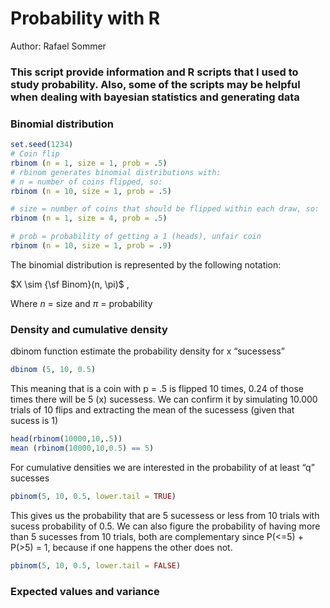 # Probability with R

Author: Rafael Sommer

### This script provide information and R scripts that I used to study probability. Also, some of the scripts may be helpful when dealing with bayesian statistics and generating data

### Binomial distribution
```r
set.seed(1234)
# Coin flip
rbinom (n = 1, size = 1, prob = .5) 
# rbinom generates binomial distributions with:
# n = number of coins flipped, so:
rbinom (n = 10, size = 1, prob = .5)

# size = number of coins that should be flipped within each draw, so:
rbinom (n = 1, size = 4, prob = .5)

# prob = probability of getting a 1 (heads), unfair coin
rbinom (n = 10, size = 1, prob = .9)

```
The binomial distribution is represented by the following notation:

$X \sim {\sf Binom}(n, \pi)$ , 

Where $n$ = size and $\pi$ = probability

### Density and cumulative density

dbinom function estimate the probability density for x "sucessess"
```r
dbinom (5, 10, 0.5) 
```

This meaning that is a coin with p = .5 is flipped 10 times, 0.24 of those times there will be 5 (x) sucessess. We can confirm it by simulating 10.000 trials of 10 flips and extracting the mean of the sucessess (given that sucess is 1)
```r
head(rbinom(10000,10,.5))
mean (rbinom(10000,10,0.5) == 5)
```

For cumulative densities we are interested in the probability of at least "q" sucesses
```r
pbinom(5, 10, 0.5, lower.tail = TRUE)
```
This gives us the probability that are 5 sucessess or less from 10 trials with sucess probability of 0.5. We can also figure the probability of having more than 5 sucesses from 10 trials, both are complementary since 
P(<=5) + P(>5) = 1, because if one happens the other does not.
```r
pbinom(5, 10, 0.5, lower.tail = FALSE)
```

### Expected values and variance

